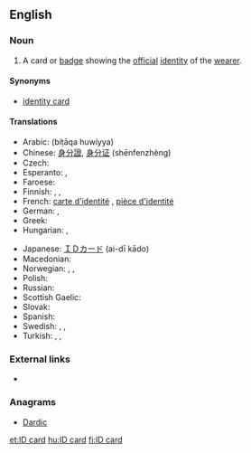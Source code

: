 ==English==

===Noun===
{{en-noun|head=[[ID]] [[card]]}}

# A card or [[badge]] showing the [[official]] [[identity]] of the [[wearer]].

====Synonyms====
* [[identity card]]

====Translations====
{{trans-top|card or badge showing the official identity of the wearer}}
* Arabic: {{Arab|[[بطاقة هوية]]}} (biṭāqa huwíyya) {{f}}
* Chinese: [[身分證]], [[身分证]]  (shēnfenzhèng)
* Czech: {{t-|cs|občanský průkaz|m}}
* Esperanto: {{t-|eo|identigilo|xs=Esperanto}}, {{t-|eo|identiga karto|xs=Esperanto}}
* Faroese: {{t-|fo|samleikaprógv|n|xs=Faroese}}
* Finnish: {{t+|fi|henkilökortti}}, {{t+|fi|henkilöllisyystodistus}}, {{t-|fi|henkilötodistus}}
* French: [[carte d'identité]] {{f}}, [[pièce d'identité]] {{f}}
* German: {{t+|de|Ausweis|m}}, {{t+|de|Personalausweis|m}}
* Greek: {{t-|el|δελτίο αστυνομικής ταυτότητας|n|tr=deltí astynomikís tautótitas|sc=Grek}}
* Hungarian: {{t+|hu|személyi igazolvány}},  {{qualifier|colloquial}} {{t+|hu|személyi}}
{{trans-mid}}
* Japanese: [[ＩＤカード]] (ai-dī kādo)
* Macedonian: {{t-|mk|лична карта|f|tr=líčna kárta}}
* Norwegian: {{t-|no|ID-kort|n}}, {{t-|no|identifikasjonsbevis|n}}, {{t-|no|legitimasjon|m}}
* Polish: {{t+|pl|dowód osobisty|m}}
* Russian: {{t-|ru|удостоверение личности|tr=udostoverénije líčnosti|sc=Cyrl}}
* Scottish Gaelic: {{t-|gd|cairt-aithne|f|xs=Scottish Gaelic}}
* Slovak: {{t-|sk|občiansky preukaz|m}}
* Spanish: {{t-|es|carnet de identidad|m}}
* Swedish: {{t-|sv|identifikation|c}}, {{t-|sv|legitimation|c}}, {{t-|sv|ID-kort|n}}
* Turkish: {{t+|tr|kimlik}},  {{t+|tr|kimlik kartı}},  {{t+|tr|nüfus cüzdanı}}
{{trans-bottom}}

===External links===
* {{pedialite|Identity document}}

===Anagrams===
* [[Dardic#English|Dardic]]

[[et:ID card]]
[[hu:ID card]]
[[fi:ID card]]